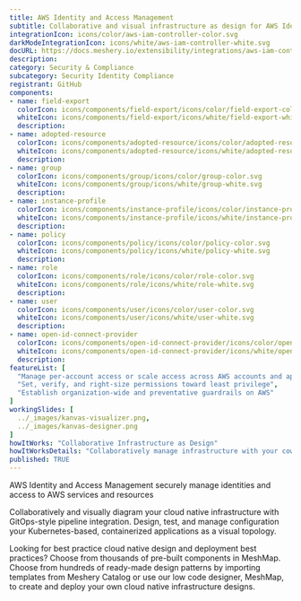 ```yaml
---
title: AWS Identity and Access Management
subtitle: Collaborative and visual infrastructure as design for AWS Identity and Access Management
integrationIcon: icons/color/aws-iam-controller-color.svg
darkModeIntegrationIcon: icons/white/aws-iam-controller-white.svg
docURL: https://docs.meshery.io/extensibility/integrations/aws-iam-controller
description: 
category: Security & Compliance
subcategory: Security Identity Compliance
registrant: GitHub
components: 
- name: field-export
  colorIcon: icons/components/field-export/icons/color/field-export-color.svg
  whiteIcon: icons/components/field-export/icons/white/field-export-white.svg
  description: 
- name: adopted-resource
  colorIcon: icons/components/adopted-resource/icons/color/adopted-resource-color.svg
  whiteIcon: icons/components/adopted-resource/icons/white/adopted-resource-white.svg
  description: 
- name: group
  colorIcon: icons/components/group/icons/color/group-color.svg
  whiteIcon: icons/components/group/icons/white/group-white.svg
  description: 
- name: instance-profile
  colorIcon: icons/components/instance-profile/icons/color/instance-profile-color.svg
  whiteIcon: icons/components/instance-profile/icons/white/instance-profile-white.svg
  description: 
- name: policy
  colorIcon: icons/components/policy/icons/color/policy-color.svg
  whiteIcon: icons/components/policy/icons/white/policy-white.svg
  description: 
- name: role
  colorIcon: icons/components/role/icons/color/role-color.svg
  whiteIcon: icons/components/role/icons/white/role-white.svg
  description: 
- name: user
  colorIcon: icons/components/user/icons/color/user-color.svg
  whiteIcon: icons/components/user/icons/white/user-white.svg
  description: 
- name: open-id-connect-provider
  colorIcon: icons/components/open-id-connect-provider/icons/color/open-id-connect-provider-color.svg
  whiteIcon: icons/components/open-id-connect-provider/icons/white/open-id-connect-provider-white.svg
  description: 
featureList: [
  "Manage per-account access or scale access across AWS accounts and applications",
  "Set, verify, and right-size permissions toward least privilege",
  "Establish organization-wide and preventative guardrails on AWS"
]
workingSlides: [
  ../_images/kanvas-visualizer.png,
  ../_images/kanvas-designer.png
]
howItWorks: "Collaborative Infrastructure as Design"
howItWorksDetails: "Collaboratively manage infrastructure with your coworkers synchronously sharing the same designs."
published: TRUE
---
```

<p>
AWS Identity and Access Management securely manage identities and access to AWS services and resources
</p>
<p>
    Collaboratively and visually diagram your cloud native infrastructure with GitOps-style pipeline integration. Design, test, and manage configuration your Kubernetes-based, containerized applications as a visual topology.
</p>
<p>
    Looking for best practice cloud native design and deployment best practices? Choose from thousands of pre-built components in MeshMap. Choose from hundreds of ready-made design patterns by importing templates from Meshery Catalog or use our low code designer, MeshMap, to create and deploy your own cloud native infrastructure designs.
</p>
